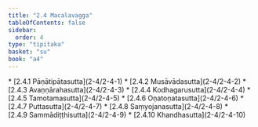 ```yaml
---
title: "2.4 Macalavagga"
tableOfContents: false
sidebar:
  order: 4
type: "tipitaka"
basket: "su"
book: "a4"
---
```



<DynamicBreadcrumb />



<TableOfContents book="a4" section="2.4">
* [2.4.1 Pāṇātipātasutta](2-4/2-4-1)
* [2.4.2 Musāvādasutta](2-4/2-4-2)
* [2.4.3 Avaṇṇārahasutta](2-4/2-4-3)
* [2.4.4 Kodhagarusutta](2-4/2-4-4)
* [2.4.5 Tamotamasutta](2-4/2-4-5)
* [2.4.6 Oṇatoṇatasutta](2-4/2-4-6)
* [2.4.7 Puttasutta](2-4/2-4-7)
* [2.4.8 Saṃyojanasutta](2-4/2-4-8)
* [2.4.9 Sammādiṭṭhisutta](2-4/2-4-9)
* [2.4.10 Khandhasutta](2-4/2-4-10)
</TableOfContents>